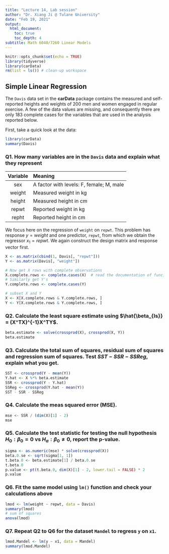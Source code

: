 ```yaml
---
title: "Lecture 14, Lab session"
author: "Dr. Xiang Ji @ Tulane University"
date: "Feb 19, 2021"
output:
  html_document:
    toc: true
    toc_depth: 4  
subtitle: Math 6040/7260 Linear Models
---
```


```r
knitr::opts_chunk$set(echo = TRUE)
library(tidyverse)
library(carData)
rm(list = ls()) # clean-up workspace
```

## Simple Linear Regression

The `Davis` data set in the **carData** package contains the measured and self-reported heights and weights of 200 men and women engaged in regular exercise.  A few of the data values are missing, and consequently there are only 183 complete cases for the variables that are used in the analysis reported below.

First, take a quick look at the data:

```r
library(carData)
summary(Davis)
```

### Q1. How many variables are in the `Davis` data and explain what they represent

| Variable | Meaning|
|:---:|:----|
|sex | A factor with levels: F, female; M, male|
|weight | Measured weight in kg |
|height | Measured height in cm |
|repwt  | Reported weight in kg |
|repht  | Reported height in cm |

We focus here on the regression of `weight` on `repwt`.  This problem has response $y=weight$ and one predictor, `repwt`, from which we obtain the regressor $x_1=repwt$.  We again construct the design matrix and response vector first.

```r
X <- as.matrix(cbind(1, Davis[, "repwt"]))
Y <- as.matrix(Davis[, "weight"])

# Now get X rows with complete observations
X.complete.rows <- complete.cases(X)  # read the documentation of funciton complete.cases()
# Similarly get Y's
Y.complete.rows <- complete.cases(Y)

# subset X and Y 
X <- X[X.complete.rows & Y.complete.rows, ]
Y <- Y[X.complete.rows & Y.complete.rows, ]
```

### Q2.  Calculate the least square estimate using $\hat{\beta_{ls}} = (X^TX)^{-1}X^TY$.

```r
beta.estimate <- solve(crossprod(X), crossprod(X, Y))
beta.estimate
```

### Q3. Calculate the total sum of squares, residual sum of squares and regression sum of squares.  Test $SST - SSR - SSReg$, explain what you get.

```r
SST <- crossprod(Y - mean(Y))
Y.hat <- X %*% beta.estimate
SSR <- crossprod(Y - Y.hat)
SSReg <- crossprod(Y.hat - mean(Y))
SST - SSR - SSReg
```

### Q4. Calculate the meas squared error (MSE).

```r
mse <- SSR / (dim(X)[1] - 2)
mse
```

### Q5. Calculate the test statistic for testing the null hypothesis $H_0: \beta_0 = 0$ vs $H_a: \beta_0 \ne 0$, report the p-value.

```r
sigma <- as.numeric(mse) * solve(crossprod(X))
beta.0.se <- sqrt(sigma[1, 1])
t.beta.0 <- beta.estimate[1] / beta.0.se
t.beta.0
p.value <- pt(t.beta.0, dim(X)[1] - 2, lower.tail = FALSE) * 2
p.value
```

### Q6. Fit the same model using `lm()` function and check your calculations above

```r
lmod <- lm(weight ~ repwt, data = Davis)
summary(lmod)
# sum of squares
anova(lmod)
```

### Q7. Repeat Q2 to Q6 for the dataset `Mandel` to regress `y` on `x1`.

```r
lmod.Mandel <- lm(y ~ x1, data = Mandel)
summary(lmod.Mandel)
```
